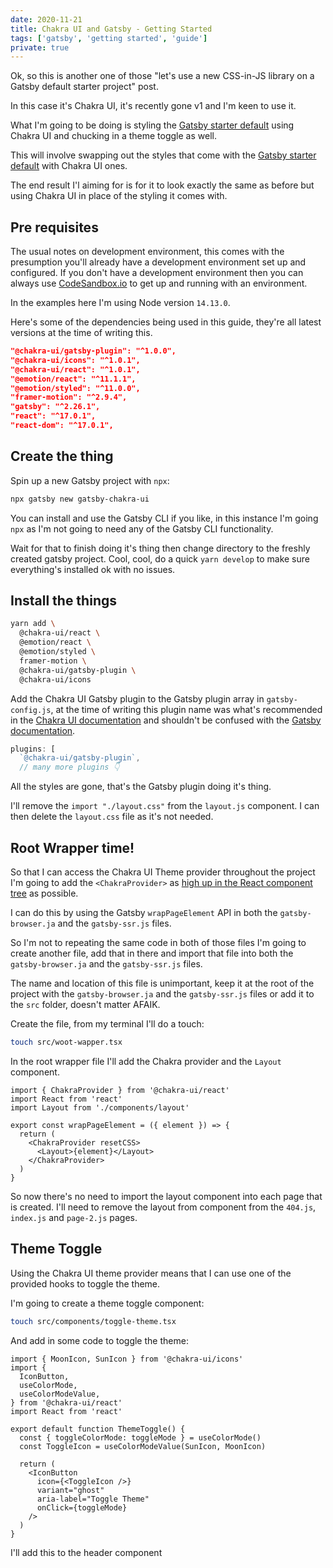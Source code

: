 ```yaml
---
date: 2020-11-21
title: Chakra UI and Gatsby - Getting Started
tags: ['gatsby', 'getting started', 'guide']
private: true
---
```


Ok, so this is another one of those "let's use a new CSS-in-JS library
on a Gatsby default starter project" post.

In this case it's Chakra UI, it's recently gone v1 and I'm keen to use
it.

<Tweet tweetLink="thesegunadebayo/status/1327234974970425344" />

What I'm going to be doing is styling the [Gatsby starter default]
using Chakra UI and chucking in a theme toggle as well.

This will involve swapping out the styles that come with the [Gatsby
starter default] with Chakra UI ones.

The end result I'l aiming for is for it to look exactly the same as
before but using Chakra UI in place of the styling it comes with.

## Pre requisites

The usual notes on development environment, this comes with the
presumption you'll already have a development environment set up and
configured. If you don't have a development environment then you can
always use [CodeSandbox.io] to get up and running with an environment.

In the examples here I'm using Node version `14.13.0`.

Here's some of the dependencies being used in this guide, they're all
latest versions at the time of writing this.

```json
"@chakra-ui/gatsby-plugin": "^1.0.0",
"@chakra-ui/icons": "^1.0.1",
"@chakra-ui/react": "^1.0.1",
"@emotion/react": "^11.1.1",
"@emotion/styled": "^11.0.0",
"framer-motion": "^2.9.4",
"gatsby": "^2.26.1",
"react": "^17.0.1",
"react-dom": "^17.0.1",
```

## Create the thing

Spin up a new Gatsby project with `npx`:

```bash
npx gatsby new gatsby-chakra-ui
```

You can install and use the Gatsby CLI if you like, in this instance
I'm going `npx` as I'm not going to need any of the Gatsby CLI
functionality.

Wait for that to finish doing it's thing then change directory to the
freshly created gatsby project. Cool, cool, do a quick `yarn develop`
to make sure everything's installed ok with no issues.

## Install the things

```bash
yarn add \
  @chakra-ui/react \
  @emotion/react \
  @emotion/styled \
  framer-motion \
  @chakra-ui/gatsby-plugin \
  @chakra-ui/icons
```

Add the Chakra UI Gatsby plugin to the Gatsby plugin array in
`gatsby-config.js`, at the time of writing this plugin name was what's
recommended in the [Chakra UI documentation] and shouldn't be confused
with the [Gatsby documentation].

```js
plugins: [
  `@chakra-ui/gatsby-plugin`,
  // many more plugins 👇
```

All the styles are gone, that's the Gatsby plugin doing it's thing.

I'll remove the `import "./layout.css"` from the `layout.js`
component. I can then delete the `layout.css` file as it's not needed.

## Root Wrapper time!

So that I can access the Chakra UI Theme provider throughout the
project I'm going to add the `<ChakraProvider>` as [high up in the
React component tree] as possible.

I can do this by using the Gatsby `wrapPageElement` API in both the
`gatsby-browser.ja` and the `gatsby-ssr.js` files.

So I'm not to repeating the same code in both of those files I'm going
to create another file, add that in there and import that file into
both the `gatsby-browser.ja` and the `gatsby-ssr.js` files.

The name and location of this file is unimportant, keep it at the root
of the project with the `gatsby-browser.ja` and the `gatsby-ssr.js`
files or add it to the `src` folder, doesn't matter AFAIK.

Create the file, from my terminal I'll do a touch:

```bash
touch src/woot-wapper.tsx
```

In the root wrapper file I'll add the Chakra provider and the `Layout`
component.

```tsx
import { ChakraProvider } from '@chakra-ui/react'
import React from 'react'
import Layout from './components/layout'

export const wrapPageElement = ({ element }) => {
  return (
    <ChakraProvider resetCSS>
      <Layout>{element}</Layout>
    </ChakraProvider>
  )
}
```

So now there's no need to import the layout component into each page
that is created. I'll need to remove the layout from component from
the `404.js`, `index.js` and `page-2.js` pages.

## Theme Toggle

Using the Chakra UI theme provider means that I can use one of the
provided hooks to toggle the theme.

I'm going to create a theme toggle component:

```bash
touch src/components/toggle-theme.tsx
```

And add in some code to toggle the theme:

```tsx
import { MoonIcon, SunIcon } from '@chakra-ui/icons'
import {
  IconButton,
  useColorMode,
  useColorModeValue,
} from '@chakra-ui/react'
import React from 'react'

export default function ThemeToggle() {
  const { toggleColorMode: toggleMode } = useColorMode()
  const ToggleIcon = useColorModeValue(SunIcon, MoonIcon)

  return (
    <IconButton
      icon={<ToggleIcon />}
      variant="ghost"
      aria-label="Toggle Theme"
      onClick={toggleMode}
    />
  )
}
```

I'll add this to the header component

<!-- Links -->

[gatsby starter default]:
  https://github.com/gatsbyjs/gatsby-starter-default
[gatsby documentation]:
  https://www.gatsbyjs.com/plugins/gatsby-plugin-chakra-ui/
[chakra ui getting started]:
  https://chakra-ui.com/docs/getting-started
[codesandbox.io]: http://codesandbox.io/
[high up in the react component tree]:
  https://scottspence.com/2020/02/06/globally-style-gatsby-styled-components/#place-globalstyle-at-the-top-of-the-react-tree-
[chakra ui documentation]:
  https://github.com/chakra-ui/chakra-ui/blob/develop/website/pages/guides/integrations/with-gatsby.mdx#gatsby-plugin
